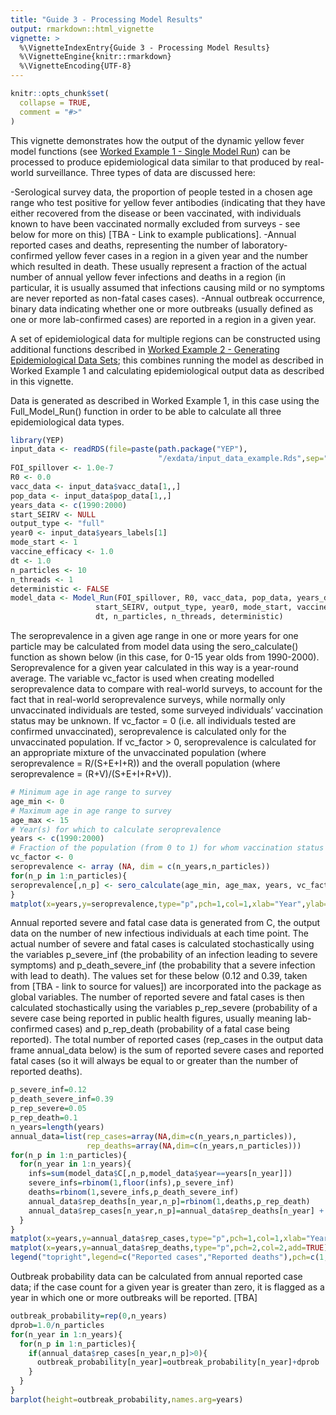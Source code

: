 ```yaml
---
title: "Guide 3 - Processing Model Results"
output: rmarkdown::html_vignette
vignette: >
  %\VignetteIndexEntry{Guide 3 - Processing Model Results}
  %\VignetteEngine{knitr::rmarkdown}
  %\VignetteEncoding{UTF-8}
---
```


```r
knitr::opts_chunk$set(
  collapse = TRUE,
  comment = "#>"
)
```

This vignette demonstrates how the output of the dynamic yellow fever model functions (see [Worked Example 1 - Single Model Run](https://mrc-ide.github.io/YellowFeverDynamics/articles/BWorkedExampleAModelRun.html)) can be processed to produce epidemiological data similar to that produced by real-world surveillance. Three types of data are discussed here:

-Serological survey data, the proportion of people tested in a chosen age range who test positive for yellow fever antibodies (indicating that they have either recovered from the disease or been vaccinated, with individuals known to have been vaccinated normally excluded from surveys - see below for more on this) [TBA - Link to example publications].
-Annual reported cases and deaths, representing the number of laboratory-confirmed yellow fever cases in a region in a given year and the number which resulted in death. These usually represent a fraction of the actual number of annual yellow fever infections and deaths in a region (in particular, it is usually assumed that infections causing mild or no symptoms are never reported as non-fatal cases cases).
-Annual outbreak occurrence, binary data indicating whether one or more outbreaks (usually defined as one or more lab-confirmed cases) are reported in a region in a given year.

A set of epidemiological data for multiple regions can be constructed using additional functions described in [Worked Example 2 - Generating Epidemiological Data Sets](https://mrc-ide.github.io/YellowFeverDynamics/articles/BWorkedExampleCDataGenerate.html); this combines running the model as described in Worked Example 1 and calculating epidemiological output data as described in this vignette.

Data is generated as described in Worked Example 1, in this case using the Full_Model_Run() function in order to be able to calculate all three epidemiological data types.

```r
library(YEP)
input_data <- readRDS(file=paste(path.package("YEP"),
                                 "/exdata/input_data_example.Rds",sep=""))
FOI_spillover <- 1.0e-7         
R0 <- 0.0                           
vacc_data <- input_data$vacc_data[1,,]
pop_data <- input_data$pop_data[1,,] 
years_data <- c(1990:2000)          
start_SEIRV <- NULL
output_type <- "full"
year0 <- input_data$years_labels[1] 
mode_start <- 1  
vaccine_efficacy <- 1.0   
dt <- 1.0                   
n_particles <- 10                   
n_threads <- 1 
deterministic <- FALSE
model_data <- Model_Run(FOI_spillover, R0, vacc_data, pop_data, years_data,
                   start_SEIRV, output_type, year0, mode_start, vaccine_efficacy, 
                   dt, n_particles, n_threads, deterministic)
```

The seroprevalence in a given age range in one or more years for one particle may be calculated from model data using the sero_calculate() function as shown below (in this case, for 0-15 year olds from 1990-2000). Seroprevalence for a given year calculated in this way is a year-round average. The variable vc_factor is used when creating modelled seroprevalence data to compare with real-world surveys, to account for the fact that in real-world seroprevalence surveys, while normally only unvaccinated individuals are tested, some surveyed individuals' vaccination status may be unknown. If vc_factor = 0 (i.e. all individuals tested are confirmed unvaccinated), seroprevalence is calculated only for the unvaccinated population. If vc_factor > 0, seroprevalence is calculated for an appropriate mixture of the unvaccinated population (where seroprevalence = R/(S+E+I+R)) and the overall population (where seroprevalence = (R+V)/(S+E+I+R+V)).

```r
# Minimum age in age range to survey
age_min <- 0      
# Maximum age in age range to survey
age_max <- 15     
# Year(s) for which to calculate seroprevalence
years <- c(1990:2000)  
# Fraction of the population (from 0 to 1) for whom vaccination status is unknown
vc_factor <- 0    
seroprevalence <- array (NA, dim = c(n_years,n_particles))
for(n_p in 1:n_particles){
seroprevalence[,n_p] <- sero_calculate(age_min, age_max, years, vc_factor, model_data,n_p)
}
matplot(x=years,y=seroprevalence,type="p",pch=1,col=1,xlab="Year",ylab="Seroprevalence")
```

Annual reported severe and fatal case data is generated from C, the output data on the number of new infectious individuals at each time point. The actual number of severe and fatal cases is calculated stochastically using the variables p_severe_inf (the probability of an infection leading to severe symptoms) and p_death_severe_inf (the probability that a severe infection with lead to death). The values set for these below (0.12 and 0.39, taken from [TBA - link to source for values]) are incorporated into the package as global variables. The number of reported severe and fatal cases is then calculated stochastically using the variables p_rep_severe (probability of a severe case being reported in public health figures, usually meaning lab-confirmed cases) and p_rep_death (probability of a fatal case being reported). The total number of reported cases (rep_cases in the output data frame annual_data below) is the sum of reported severe cases and reported fatal cases (so it will always be equal to or greater than the number of reported deaths).

```r
p_severe_inf=0.12
p_death_severe_inf=0.39
p_rep_severe=0.05
p_rep_death=0.1
n_years=length(years)
annual_data=list(rep_cases=array(NA,dim=c(n_years,n_particles)),
                 rep_deaths=array(NA,dim=c(n_years,n_particles)))
for(n_p in 1:n_particles){
  for(n_year in 1:n_years){
    infs=sum(model_data$C[,n_p,model_data$year==years[n_year]])
    severe_infs=rbinom(1,floor(infs),p_severe_inf)
    deaths=rbinom(1,severe_infs,p_death_severe_inf)
    annual_data$rep_deaths[n_year,n_p]=rbinom(1,deaths,p_rep_death)
    annual_data$rep_cases[n_year,n_p]=annual_data$rep_deaths[n_year] + rbinom(1,severe_infs-deaths,p_rep_severe)
  }
}
matplot(x=years,y=annual_data$rep_cases,type="p",pch=1,col=1,xlab="Year",ylab="Individuals")
matplot(x=years,y=annual_data$rep_deaths,type="p",pch=2,col=2,add=TRUE)
legend("topright",legend=c("Reported cases","Reported deaths"),pch=c(1,2),col=c(1,2))
```

Outbreak probability data can be calculated from annual reported case data; if the case count for a given year is greater than zero, it is flagged as a year in which one or more outbreaks will be reported. [TBA]

```r
outbreak_probability=rep(0,n_years)
dprob=1.0/n_particles
for(n_year in 1:n_years){
  for(n_p in 1:n_particles){
    if(annual_data$rep_cases[n_year,n_p]>0){
      outbreak_probability[n_year]=outbreak_probability[n_year]+dprob
    }
  }
}
barplot(height=outbreak_probability,names.arg=years)
```
